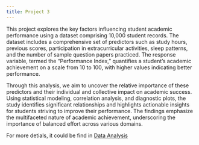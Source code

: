 ```yaml
---
title: Project 3
---
```


This project explores the key factors influencing student academic performance using a dataset comprising 10,000 student records. The dataset includes a comprehensive set of predictors such as study hours, previous scores, participation in extracurricular activities, sleep patterns, and the number of sample question papers practiced. The response variable, termed the "Performance Index," quantifies a student’s academic achievement on a scale from 10 to 100, with higher values indicating better performance.

Through this analysis, we aim to uncover the relative importance of these predictors and their individual and collective impact on academic success. Using statistical modeling, correlation analysis, and diagnostic plots, the study identifies significant relationships and highlights actionable insights for students striving to improve their performance. The findings emphasize the multifaceted nature of academic achievement, underscoring the importance of balanced effort across various domains.

For more detials, it could be find in [Data Analysis](/projects/101A Final Project.pdf)